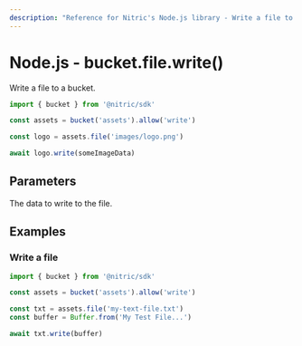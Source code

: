 ```yaml
---
description: "Reference for Nitric's Node.js library - Write a file to a bucket."
---
```


# Node.js - bucket.file.write()

Write a file to a bucket.

```javascript
import { bucket } from '@nitric/sdk'

const assets = bucket('assets').allow('write')

const logo = assets.file('images/logo.png')

await logo.write(someImageData)
```

## Parameters

<Properties>
  <Property name="data" required type="Uint8Array">
    The data to write to the file.
  </Property>
</Properties>

## Examples

### Write a file

```javascript
import { bucket } from '@nitric/sdk'

const assets = bucket('assets').allow('write')

const txt = assets.file('my-text-file.txt')
const buffer = Buffer.from('My Test File...')

await txt.write(buffer)
```
